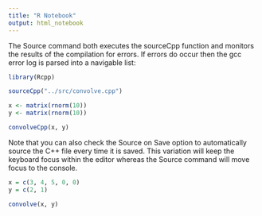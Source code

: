 ```yaml
---
title: "R Notebook"
output: html_notebook
---
```




The Source command both executes the sourceCpp function and monitors the results of the compilation for errors. If errors do occur then the gcc error log is parsed into a navigable list:

```r
library(Rcpp)

sourceCpp("../src/convolve.cpp")

x <- matrix(rnorm(10))
y <- matrix(rnorm(10))

convolveCpp(x, y)
```

Note that you can also check the Source on Save option to automatically source the C++ file every time it is saved. This variation will keep the keyboard focus within the editor whereas the Source command will move focus to the console.

```r
x = c(3, 4, 5, 0, 0)
y = c(2, 1)

convolve(x, y)
```



